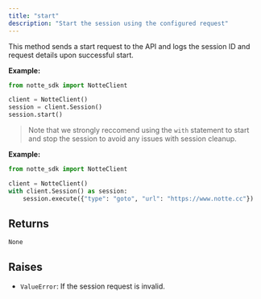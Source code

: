 ```yaml
---
title: "start"
description: "Start the session using the configured request"
---
```




This method sends a start request to the API and logs the session ID
and request details upon successful start.

**Example:**

```python
from notte_sdk import NotteClient

client = NotteClient()
session = client.Session()
session.start()
```

> Note that we strongly reccomend using the `with` statement to start and stop the session to avoid any issues with session cleanup.

**Example:**
```python
from notte_sdk import NotteClient

client = NotteClient()
with client.Session() as session:
    session.execute({"type": "goto", "url": "https://www.notte.cc"})
```



## Returns

`None`

## Raises

- `ValueError`: If the session request is invalid.
